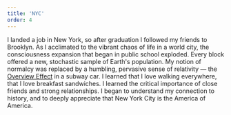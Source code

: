 ```yaml
---
title: 'NYC'
order: 4
---
```


I landed a job in New York, so after graduation I followed my friends to Brooklyn. As I acclimated to the vibrant chaos of life in a world city, the consciousness expansion that began in public school exploded. Every block offered a new, stochastic sample of Earth's population. My notion of normalcy was replaced by a humbling, pervasive sense of relativity — the <a target='_blank' href='https://en.wikipedia.org/wiki/Overview_effect'>Overview Effect</a> in a subway car. I learned that I love walking everywhere, that I love breakfast sandwiches. I learned the critical importance of close friends and strong relationships. I began to understand my connection to history, and to deeply appreciate that New York City is the America of America.